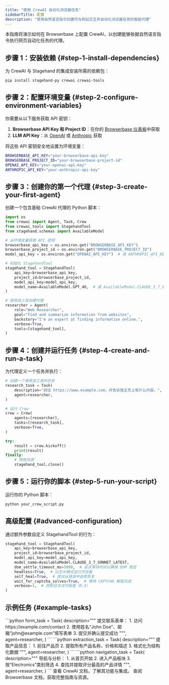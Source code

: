 ```yaml
---
title: "使用 CrewAI 自动化浏览器任务"
sidebarTitle: 配置
description: "使用自然语言指令创建可与网站交互并自动化浏览器任务的智能代理"
---
```


本指南将演示如何在 Browserbase 上配置 CrewAI，以创建能够依据自然语言指令执行网页自动化任务的代理。

## 步骤 1：安装依赖 {#step-1-install-dependencies}

为 CrewAI 与 Stagehand 的集成安装所需的依赖包：

```bash
pip install stagehand-py crewai crewai-tools
```

## 步骤 2：配置环境变量 {#step-2-configure-environment-variables}

你需要从以下服务获取 API 密钥：

1. **Browserbase API Key 和 Project ID**：在你的 [Browserbase 仪表板](https://www.browserbase.com/)中获取
2. **LLM API Key**：从 [OpenAI](https://platform.openai.com/api-keys) 或 [Anthropic](https://console.anthropic.com/) 获取

将这些 API 密钥安全地设置为环境变量：

```bash
BROWSERBASE_API_KEY="your-browserbase-api-key"
BROWSERBASE_PROJECT_ID="your-browserbase-project-id"
OPENAI_API_KEY="your-openai-api-key"
ANTHROPIC_API_KEY="your-anthropic-api-key"
```

## 步骤 3：创建你的第一个代理 {#step-3-create-your-first-agent}

创建一个包含基础 CrewAI 代理的 Python 脚本：

```python
import os
from crewai import Agent, Task, Crew
from crewai_tools import StagehandTool
from stagehand.schemas import AvailableModel

# 从环境变量获取 API 密钥
browserbase_api_key = os.environ.get("BROWSERBASE_API_KEY")
browserbase_project_id = os.environ.get("BROWSERBASE_PROJECT_ID")
model_api_key = os.environ.get("OPENAI_API_KEY")  # 或 ANTHROPIC_API_KEY

# 初始化 StagehandTool
stagehand_tool = StagehandTool(
    api_key=browserbase_api_key,
    project_id=browserbase_project_id,
    model_api_key=model_api_key,
    model_name=AvailableModel.GPT_4O,  # 或 AvailableModel.CLAUDE_3_7_SONNET_LATEST
)

# 使用该工具创建代理
researcher = Agent(
    role="Web Researcher",
    goal="Find and summarize information from websites",
    backstory="I'm an expert at finding information online.",
    verbose=True,
    tools=[stagehand_tool],
)
```

## 步骤 4：创建并运行任务 {#step-4-create-and-run-a-task}

为代理定义一个任务并执行：

```python
# 创建一个使用该工具的任务
research_task = Task(
    description="前往 https://www.example.com，并告诉我主页上有什么内容。",
    agent=researcher,
)

# 运行 Crew
crew = Crew(
    agents=[researcher],
    tasks=[research_task],
    verbose=True,
)

try:
    result = crew.kickoff()
    print(result)
finally:
    # 释放资源
    stagehand_tool.close()
```

## 步骤 5：运行你的脚本 {#step-5-run-your-script}

运行你的 Python 脚本：

```bash
python your_crew_script.py
```

## 高级配置 {#advanced-configuration}

通过额外参数自定义 StagehandTool 的行为：

```python
stagehand_tool = StagehandTool(
    api_key=browserbase_api_key,
    project_id=browserbase_project_id, 
    model_api_key=model_api_key,
    model_name=AvailableModel.CLAUDE_3_7_SONNET_LATEST,
    dom_settle_timeout_ms=5000,  # 延长等待时间以确保 DOM 稳定
    headless=True,  # 以无头模式运行浏览器
    self_heal=True,  # 尝试从错误中自愈恢复
    wait_for_captcha_solves=True,  # 等待 CAPTCHA 解题完成
    verbose=1,  # 控制日志详尽程度（0-3）
)
```

## 示例任务 {#example-tasks}

<Tabs>
  <Tab title="表单提交" value="form-submission" label="Python">
    ```python
    form_task = Task(
        description="""
        提交联系表单：
        1. 访问 https://example.com/contact
        2. 使用姓名“John Doe”、邮箱“john@example.com”填写表单
        3. 提交并确认提交成功
        """,
        agent=researcher,
    )
    ```
  </Tab>

  <Tab title="数据提取" value="data-extraction" label="Python">
    ```python
    extraction_task = Task(
        description="""
        提取产品信息：
        1. 前往产品页
        2. 提取所有产品名称、价格和描述
        3. 格式化为结构化数据
        """,
        agent=researcher,
    )
    ```
  </Tab>

  <Tab title="多步导航" value="multi-step-navigation" label="Python">
    ```python
    navigation_task = Task(
        description="""
        导航与分析：
        1. 从首页开始
        2. 进入产品板块  
        3. 按“Electronics”类别筛选
        4. 查找并提取评分最高的产品详情
        """,
        agent=researcher,
    )
    ```
  </Tab>
</Tabs>

<CardGroup cols={2}>
  <Card title="CrewAI 文档" icon="book" href="https://docs.crewai.com/">
    查看 CrewAI 文档，了解其功能与集成。
  </Card>

  <Card title="Browserbase 文档" icon="book" href="https://docs.browserbase.com/">
    查阅 Browserbase 文档，获取完整指南与资源。
  </Card>
</CardGroup>